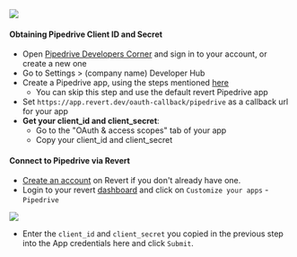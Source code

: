 
<img src="https://res.cloudinary.com/dfcnic8wq/image/upload/v1705653107/Revert/Docs/avvpc7l5dctaxupbcrl0.png"/>


#### Obtaining Pipedrive Client ID and Secret

* Open [Pipedrive Developers Corner](https://developers.pipedrive.com/) and sign in to your account, or create a new one
* Go to Settings > (company name) Developer Hub
* Create a Pipedrive app, using the steps mentioned [here](https://pipedrive.readme.io/docs/marketplace-creating-a-proper-app#create-an-app-in-5-simple-steps)
  * You can skip this step and use the default revert Pipedrive app
* Set `https://app.revert.dev/oauth-callback/pipedrive` as a callback url for your app
* **Get your client\_id and client\_secret**:
  * Go to the "OAuth & access scopes" tab of your app
  * Copy your client\_id and client\_secret

#### Connect to Pipedrive via Revert

* [Create an account](https://app.revert.dev/sign-up) on Revert if you don't already have one.
* Login to your revert [dashboard](https://app.revert.dev/sign-in) and click on `Customize your apps` - `Pipedrive`

<img src="https://res.cloudinary.com/dfcnic8wq/image/upload/v1705652583/Revert/Docs/nwlrrom2sw5xj7dsgznv.png"/>

* Enter the `client_id` and `client_secret` you copied in the previous step into the App credentials here and click `Submit`.

